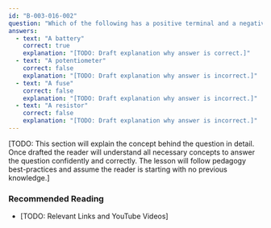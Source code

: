 ```yaml
---
id: "B-003-016-002"
question: "Which of the following has a positive terminal and a negative terminal?"
answers:
  - text: "A battery"
    correct: true
    explanation: "[TODO: Draft explanation why answer is correct.]"
  - text: "A potentiometer"
    correct: false
    explanation: "[TODO: Draft explanation why answer is incorrect.]"
  - text: "A fuse"
    correct: false
    explanation: "[TODO: Draft explanation why answer is incorrect.]"
  - text: "A resistor"
    correct: false
    explanation: "[TODO: Draft explanation why answer is incorrect.]"
---
```


[TODO: This section will explain the concept behind the question in detail. Once drafted the reader will understand all necessary concepts to answer the question confidently and correctly. The lesson will follow pedagogy best-practices and assume the reader is starting with no previous knowledge.]

### Recommended Reading

- [TODO: Relevant Links and YouTube Videos]
